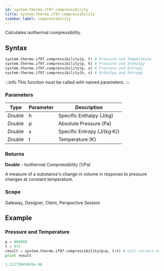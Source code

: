 ```yaml
---
id: system-thermo-if97-compressibility
title: system.thermo.if97.compressibility
sidebar_label: compressibility
---
```


Calculates isothermal compressibility.

## Syntax

```python
system.thermo.if97.compressibility(p, t) # Pressure and Temperature
system.thermo.if97.compressibility(p, h) # Pressure and Enthalpy
system.thermo.if97.compressibility(p, s) # Pressure and Entropy
system.thermo.if97.compressibility(h, s) # Enthalpy and Entropy
```

:::info
This function must be called with named parameters.
:::

### Parameters

<APITable>

| Type | Parameter | Description |
| --- | --- | --- |
| _Double_ | h | Specific Enthalpy (J/kg)
| _Double_ | p | Absolute Pressure (Pa)
| _Double_ | s | Specific Entropy (J/(kg·K))
| _Double_ | t | Temperature (K)

</APITable>


### Returns
__Double__ - Isothermal Compressibility (1/Pa)

A measure of a substance's change in volume in response to pressure changes at constant temperature.

### Scope
Gateway, Designer, Client, Perspective Session


## Example

### Pressure and Temperature
```python
p = 800000
t = 475
result = system.thermo.if97.compressibility(p=p, t=t) # Call correct overload
print result
```

```python title="Result"
1.31173843845e-06
```